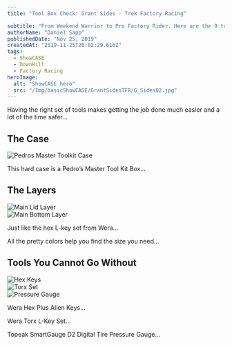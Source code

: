 ```yaml
---
title: "Tool Box Check: Grant Sides - Trek Factory Racing"

subtitle: "From Weekend Warrior to Pro Factory Rider. Here are the 9 tools you can’t live without when between the tape"
authorName: "Daniel Sapp"
publishedDate: "Nov 25, 2019"
createdAt: "2019-11-25T20:02:29.616Z"
tags:
  - ShowCASE
  - DownHill
  - Factory Racing
heroImage:
  alt: "ShowCASE hero"
  src: "/Img/basicShowCASE/GrantSidesTFR/G_Sides02.jpg"
---
```


Having the right set of tools makes getting the job done much easier and a lot of the time safer...

## The Case

![Pedros Master Toolkit Case](Img/basicblog/ProToolBox/ProToolBoxCheck_2.webp)

This hard case is a Pedro’s Master Tool Kit Box...

## The Layers

![Main Lid Layer](Img/basicblog/ProToolBox/ProToolBoxCheck_3.webp)  
![Main Bottom Layer](Img/basicblog/ProToolBox/ProToolBoxCheck_4.webp)

Just like the hex L-key set from Wera...

All the pretty colors help you find the size you need...

## Tools You Cannot Go Without

![Hex Keys](Img/basicblog/ProToolBox/ProToolBoxCheck_15.webp)  
![Torx Set](Img/basicblog/ProToolBox/ProToolBoxCheck_16.webp)  
![Pressure Gauge](Img/basicblog/ProToolBox/ProToolBoxCheck_13.webp)

Wera Hex Plus Allen Keys...

Wera Torx L-Key Set...

Topeak SmartGauge D2 Digital Tire Pressure Gauge...
